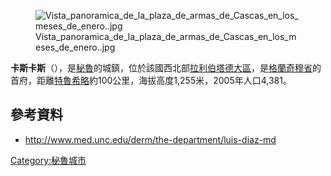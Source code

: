 [[Image:Vista_panoramica_de_la_plaza_de_armas_de_Cascas_en_los_meses_de_enero..jpg|right]]

'''卡斯卡斯'''（{{lang-es|Cascas}}），是[[秘魯|秘魯]]的城鎮，位於該國西北部[[拉利伯塔德大區|拉利伯塔德大區]]，是[[格蘭奇穆省|格蘭奇穆省]]的首府，距離[[特魯希略_(秘魯)|特魯希略]]約100公里，海拔高度1,255米，2005年人口4,381。

==參考資料==
*[http://www.med.unc.edu/derm/the-department/luis-diaz-md http://www.med.unc.edu/derm/the-department/luis-diaz-md] {{Wayback|url=http://www.med.unc.edu/derm/the-department/luis-diaz-md |date=20160304033734 }}

{{Coord|7|28|47|S|78|49|4|W|region:PE_type:city|display=title}}

{{Peru-geo-stub}}
[[Category:秘魯城市|Category:秘魯城市]]